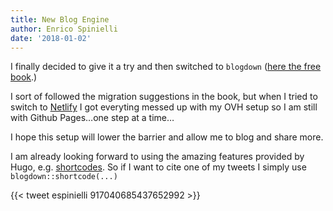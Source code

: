 ```yaml
---
title: New Blog Engine
author: Enrico Spinielli
date: '2018-01-02'
---
```


I finally decided to give it a try and then switched to `blogdown`
([here the free book](https://bookdown.org/yihui/blogdown/).)

I sort of followed the migration suggestions in the book, but when I tried to
switch to [Netlify](https://bookdown.org/yihui/blogdown/netlify.html)
I got everyting messed up with my OVH setup so I am still
with Github Pages...one step at a time...

I hope this setup will lower the barrier and allow me to blog and share more.

I am already looking forward to using the amazing features provided by
Hugo, e.g. [shortcodes](https://gohugo.io/content-management/shortcodes/).
So if I want to cite one of my tweets I simply use `blogdown::shortcode(...)`


{{< tweet espinielli 917040685437652992 >}}

